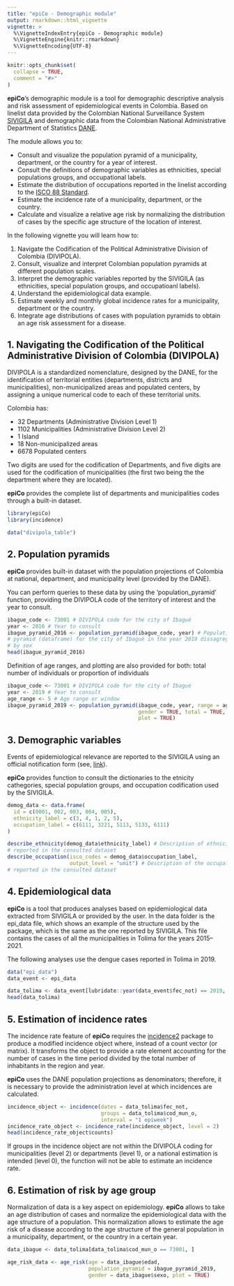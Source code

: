 ```yaml
---
title: "epiCo - Demographic module"
output: rmarkdown::html_vignette
vignette: >
  %\VignetteIndexEntry{epiCo - Demographic module}
  %\VignetteEngine{knitr::rmarkdown}
  %\VignetteEncoding{UTF-8}
---
```


```r
knitr::opts_chunk$set(
  collapse = TRUE,
  comment = "#>"
)
```

**epiCo**'s demographic module is a tool for demographic descriptive
analysis and risk assessment of epidemiological events in Colombia.
Based on linelist data provided by the Colombian National Surveillance System
[SIVIGILA](https://www.ins.gov.co/Direcciones/Vigilancia/Paginas/SIVIGILA.aspx)
and demographic data from the Colombian National Administrative Department of 
Statistics 
[DANE](https://microdatos.dane.gov.co/index.php/catalog/central/about).

The module allows you to:

-   Consult and visualize the population pyramid of a municipality,
    department, or the country for a year of interest.
-   Consult the definitions of demographic variables as ethnicities,
    special populations groups, and occupational labels.
-   Estimate the distribution of occupations reported in the linelist
    according to the [ISCO 88
    Standard](https://www.ilo.org/public/english/bureau/stat/isco/isco88/).
-   Estimate the incidence rate of a municipality, department, or the country. 
-   Calculate and visualize a relative age risk by normalizing the
    distribution of cases by the specific age structure of the location
    of interest.
    
In the following vignette you will learn how to:

1. Navigate the Codification of the Political Administrative Division of Colombia (DIVIPOLA).
2. Consult, visualize and interpret Colombian population pyramids at different
population scales.
3. Interpret the demographic variables reported by the SIVIGILA (as ethnicities,
special population groups, and occupatioanl labels).
4. Understand the epidemiological data example.
5. Estimate weekly and monthly global incidence rates for a municipality, department or the country.
6. Integrate age distributions of cases with population pyramids to obtain an age
risk assessment for a disease.

## 1. Navigating the Codification of the Political Administrative Division of Colombia (DIVIPOLA)

DIVIPOLA is a standardized nomenclature, designed by the DANE, for the identification of territorial entities (departments, districts and municipalities), non-municipalized areas and populated centers, by assigning a unique numerical code to each of these territorial units.

Colombia has:

- 32 Departments (Administrative Division Level 1)
- 1102 Municipalities (Administrative Division Level 2)
- 1 Island
- 18 Non-municipalized areas
- 6678 Populated centers

Two digits are used for the codification of Departments, and five digits are used for the codification of municipalities (the first two being the the department where they are located).

**epiCo** provides the complete list of departments and municipalities codes through a built-in dataset.

```r
library(epiCo)
library(incidence)

data("divipola_table")
```
## 2. Population pyramids

**epiCo** provides built-in dataset with the population projections of Colombia at national, department, and municipality level (provided by the DANE).

You can perform queries to these data by using the 'population_pyramid' function, providing the DIVIPOLA code of the territory of interest and the year to consult.

```r
ibague_code <- 73001 # DIVIPOLA code for the city of Ibagué
year <- 2016 # Year to consult
ibague_pyramid_2016 <- population_pyramid(ibague_code, year) # Population
# pyramid (dataframe) for the city of Ibagué in the year 2019 dissagregated
# by sex
head(ibague_pyramid_2016)
```

Definition of age ranges, and plotting are also provided for both: total number of individuals or proportion of individuals

```r
ibague_code <- 73001 # DIVIPOLA code for the city of Ibagué
year <- 2019 # Year to consult
age_range <- 5 # Age range or window
ibague_pyramid_2019 <- population_pyramid(ibague_code, year, range = age_range,
                                          gender = TRUE, total = TRUE,
                                          plot = TRUE)
```


## 3. Demographic variables

Events of epidemiological relevance are reported to the SIVIGILA using an official notification form (see, [link](https://www.ins.gov.co/buscador-eventos/Paginas/Fichas-y-Protocolos.aspx)).

**epiCo** provides function to consult the dictionaries to the etnicity cathegories, special population groups, and occupation codification used by the SIVIGILA.

```r
demog_data <- data.frame(
  id = c(0001, 002, 003, 004, 005),
  ethnicity_label = c(3, 4, 1, 2, 5),
  occupation_label = c(6111, 3221, 5113, 5133, 6111)
)

describe_ethnicity(demog_data$ethnicity_label) # Description of ethnicities
# reported in the consulted dataset
describe_occupation(isco_codes = demog_data$occupation_label,
                    output_level = "unit") # Description of the occupations
# reported in the consulted dataset
```
## 4. Epidemiological data

**epiCo** is a tool that produces analyses based on epidemiological data extracted from SIVIGILA or provided by the user. In the data folder is the epi_data file, which shows an example of the structure used by the package, which is the same as the one reported by SIVIGILA. This file contains the cases of all the municipalities in Tolima for the years 2015–2021.

The following analyses use the dengue cases reported in Tolima in 2019.

```r
data("epi_data")
data_event <- epi_data

data_tolima <- data_event[lubridate::year(data_event$fec_not) == 2019, ]
head(data_tolima)
```

## 5. Estimation of incidence rates

The incidence rate feature of **epiCo** requires the [incidence2](https://github.com/reconverse/incidence2) package to produce a modified incidence object where, instead of a count vector (or matrix). It transforms the object to provide a rate element accounting for the number of cases in the time period divided by the total number of inhabitants in the region and year.

**epiCo** uses the DANE population projections as denominators; therefore, it is necessary to provide the administration level at which incidences are calculated.

```r
incidence_object <- incidence(dates = data_tolima$fec_not,
                              groups = data_tolima$cod_mun_o,
                              interval = "1 epiweek")
incidence_rate_object <- incidence_rate(incidence_object, level = 2)
head(incidence_rate_object$counts)
```

If groups in the incidence object are not within the DIVIPOLA coding for municipalities (level 2) or departments (level 1), or a national estimation is intended (level 0), the function will not be able to estimate an incidence rate.

## 6. Estimation of risk by age group

Normalization of data is a key aspect on epidemiology. **epiCo** allows to take an age distribution of cases and normalize the epidemiological data with the age structure of a population. This normalization allows to estimate the age risk of a disease according to the age structure of the general population in a municipality, department, or the country in a certain year.

```r
data_ibague <- data_tolima[data_tolima$cod_mun_o == 73001, ]

age_risk_data <- age_risk(age = data_ibague$edad,
                          population_pyramid = ibague_pyramid_2019,
                          gender = data_ibague$sexo, plot = TRUE)
```


